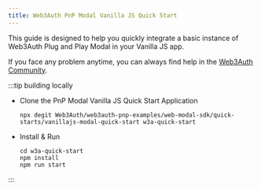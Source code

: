 ```yaml
---
title: Web3Auth PnP Modal Vanilla JS Quick Start
---
```


This guide is designed to help you quickly integrate a basic instance of Web3Auth Plug and Play
Modal in your Vanilla JS app.

If you face any problem anytime, you can always find help in the
[Web3Auth Community](https://web3auth.io/community/c/help-pnp/pnp-web/7).

:::tip building locally

- Clone the PnP Modal Vanilla JS Quick Start Application

  ```shell npm2yarn
  npx degit Web3Auth/web3auth-pnp-examples/web-modal-sdk/quick-starts/vanillajs-modal-quick-start w3a-quick-start
  ```

- Install & Run

  ```shell npm2yarn
  cd w3a-quick-start
  npm install
  npm run start
  ```

:::
